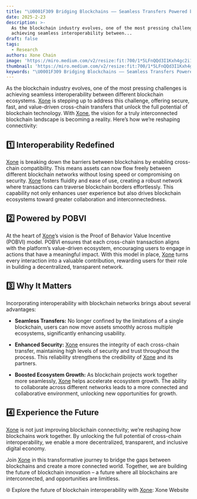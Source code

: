```yaml
---
title: "\U0001F309 Bridging Blockchains —— Seamless Transfers Powered by Value-Driven Innovation"
date: 2025-2-23
description: >-
  As the blockchain industry evolves, one of the most pressing challenges is
  achieving seamless interoperability between...
draft: false
tags:
  - Research
authors: Xone Chain
image: 'https://miro.medium.com/v2/resize:fit:700/1*5LFnQQd3I1Kxh4gc2i1Q0A@2x.jpeg'
thumbnail: 'https://miro.medium.com/v2/resize:fit:700/1*5LFnQQd3I1Kxh4gc2i1Q0A@2x.jpeg'
keywords: "\U0001F309 Bridging Blockchains —— Seamless Transfers Powered by Value-Driven Innovation"
---
```



As the blockchain industry evolves, one of the most pressing challenges is achieving seamless interoperability between different blockchain ecosystems. [Xone](https://xone.org/) is stepping up to address this challenge, offering secure, fast, and value-driven cross-chain transfers that unlock the full potential of blockchain technology. With [Xone](https://xone.org/), the vision for a truly interconnected blockchain landscape is becoming a reality. Here’s how we’re reshaping connectivity:

## 1️⃣ Interoperability Redefined

[Xone](https://xone.org/) is breaking down the barriers between blockchains by enabling cross-chain compatibility. This means assets can now flow freely between different blockchain networks without losing speed or compromising on security. [Xone](https://xone.org/) fosters fluidity and ease of use, creating a robust network where transactions can traverse blockchain borders effortlessly. This capability not only enhances user experience but also drives blockchain ecosystems toward greater collaboration and interconnectedness.

## 2️⃣ Powered by POBVI

At the heart of [Xone](https://xone.org/)’s vision is the Proof of Behavior Value Incentive (POBVI) model. POBVI ensures that each cross-chain transaction aligns with the platform’s value-driven ecosystem, encouraging users to engage in actions that have a meaningful impact. With this model in place, [Xone](https://xone.org/) turns every interaction into a valuable contribution, rewarding users for their role in building a decentralized, transparent network.

## 3️⃣ Why It Matters

Incorporating interoperability with blockchain networks brings about several advantages:

- **Seamless Transfers:** No longer confined by the limitations of a single blockchain, users can now move assets smoothly across multiple ecosystems, significantly enhancing usability.

- **Enhanced Security:** [Xone](https://xone.org/) ensures the integrity of each cross-chain transfer, maintaining high levels of security and trust throughout the process. This reliability strengthens the credibility of [Xone](https://xone.org/) and its partners.

- **Boosted Ecosystem Growth:** As blockchain projects work together more seamlessly, [Xone](https://xone.org/) helps accelerate ecosystem growth. The ability to collaborate across different networks leads to a more connected and collaborative environment, unlocking new opportunities for growth.

## 4️⃣ Experience the Future

[Xone](https://xone.org/) is not just improving blockchain connectivity; we’re reshaping how blockchains work together. By unlocking the full potential of cross-chain interoperability, we enable a more decentralized, transparent, and inclusive digital economy.

Join [Xone](https://xone.org/) in this transformative journey to bridge the gaps between blockchains and create a more connected world. Together, we are building the future of blockchain innovation – a future where all blockchains are interconnected, and opportunities are limitless.

🌐 Explore the future of blockchain interoperability with [Xone](https://xone.org/): <Link className='text-primaryHue' isExternal showAnchorIcon href="https://xone.org">Xone Website</Link>
